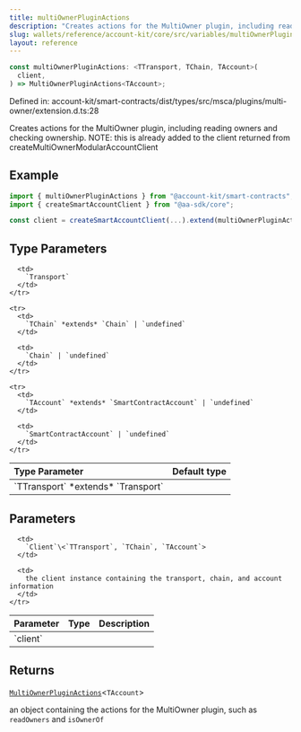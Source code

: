 ```yaml
---
title: multiOwnerPluginActions
description: "Creates actions for the MultiOwner plugin, including reading owners and checking ownership. NOTE: this is already added to the client returned from createMultiOwnerModularAccountClient"
slug: wallets/reference/account-kit/core/src/variables/multiOwnerPluginActions
layout: reference
---
```


```ts
const multiOwnerPluginActions: <TTransport, TChain, TAccount>(
  client,
) => MultiOwnerPluginActions<TAccount>;
```

Defined in: account-kit/smart-contracts/dist/types/src/msca/plugins/multi-owner/extension.d.ts:28

Creates actions for the MultiOwner plugin, including reading owners and checking ownership.
NOTE: this is already added to the client returned from createMultiOwnerModularAccountClient

## Example

```ts
import { multiOwnerPluginActions } from "@account-kit/smart-contracts";
import { createSmartAccountClient } from "@aa-sdk/core";

const client = createSmartAccountClient(...).extend(multiOwnerPluginActions);
```

## Type Parameters

<table>
  <thead>
    <tr>
      <th align="left">Type Parameter</th>
      <th align="left">Default type</th>
    </tr>
  </thead>

  <tbody>
    <tr>
      <td>
        `TTransport` *extends* `Transport`
      </td>

      <td>
        `Transport`
      </td>
    </tr>

    <tr>
      <td>
        `TChain` *extends* `Chain` | `undefined`
      </td>

      <td>
        `Chain` | `undefined`
      </td>
    </tr>

    <tr>
      <td>
        `TAccount` *extends* `SmartContractAccount` | `undefined`
      </td>

      <td>
        `SmartContractAccount` | `undefined`
      </td>
    </tr>

  </tbody>
</table>

## Parameters

<table>
  <thead>
    <tr>
      <th align="left">Parameter</th>
      <th align="left">Type</th>
      <th align="left">Description</th>
    </tr>
  </thead>

  <tbody>
    <tr>
      <td>
        `client`
      </td>

      <td>
        `Client`\<`TTransport`, `TChain`, `TAccount`>
      </td>

      <td>
        the client instance containing the transport, chain, and account information
      </td>
    </tr>

  </tbody>
</table>

## Returns

[`MultiOwnerPluginActions`](../type-aliases/MultiOwnerPluginActions.mdx)\<`TAccount`>

an object containing the actions for the MultiOwner plugin, such as `readOwners` and `isOwnerOf`

